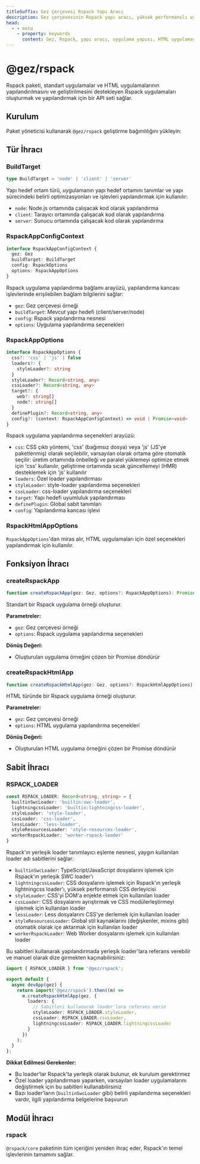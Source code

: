 ```yaml
---
titleSuffix: Gez Çerçevesi Rspack Yapı Aracı
description: Gez çerçevesinin Rspack yapı aracı, yüksek performanslı uygulama yapı yetenekleri sunar, standart uygulamalar ve HTML uygulamalarının geliştirilmesini ve yapılandırılmasını destekler, yerleşik çeşitli kaynak işlemciler ve optimizasyon yapılandırmaları içerir.
head:
  - - meta
    - property: keywords
      content: Gez, Rspack, yapı aracı, uygulama yapısı, HTML uygulaması, TypeScript, CSS, kaynak işleme, performans optimizasyonu
---
```



# @gez/rspack

Rspack paketi, standart uygulamalar ve HTML uygulamalarının yapılandırılmasını ve geliştirilmesini destekleyen Rspack uygulamaları oluşturmak ve yapılandırmak için bir API seti sağlar.

## Kurulum

Paket yöneticisi kullanarak `@gez/rspack` geliştirme bağımlılığını yükleyin:

<PackageManagerTabs command="install @gez/rspack -D" />

## Tür İhracı

### BuildTarget

```ts
type BuildTarget = 'node' | 'client' | 'server'
```

Yapı hedef ortam türü, uygulamanın yapı hedef ortamını tanımlar ve yapı sürecindeki belirli optimizasyonları ve işlevleri yapılandırmak için kullanılır:
- `node`: Node.js ortamında çalışacak kod olarak yapılandırma
- `client`: Tarayıcı ortamında çalışacak kod olarak yapılandırma
- `server`: Sunucu ortamında çalışacak kod olarak yapılandırma

### RspackAppConfigContext

```ts
interface RspackAppConfigContext {
  gez: Gez
  buildTarget: BuildTarget
  config: RspackOptions
  options: RspackAppOptions
}
```

Rspack uygulama yapılandırma bağlamı arayüzü, yapılandırma kancası işlevlerinde erişilebilen bağlam bilgilerini sağlar:
- `gez`: Gez çerçevesi örneği
- `buildTarget`: Mevcut yapı hedefi (client/server/node)
- `config`: Rspack yapılandırma nesnesi
- `options`: Uygulama yapılandırma seçenekleri

### RspackAppOptions

```ts
interface RspackAppOptions {
  css?: 'css' | 'js' | false
  loaders?: {
    styleLoader?: string
  }
  styleLoader?: Record<string, any>
  cssLoader?: Record<string, any>
  target?: {
    web?: string[]
    node?: string[]
  }
  definePlugin?: Record<string, any>
  config?: (context: RspackAppConfigContext) => void | Promise<void>
}
```

Rspack uygulama yapılandırma seçenekleri arayüzü:
- `css`: CSS çıktı yöntemi, 'css' (bağımsız dosya) veya 'js' (JS'ye paketlenmiş) olarak seçilebilir, varsayılan olarak ortama göre otomatik seçilir: üretim ortamında önbelleği ve paralel yüklemeyi optimize etmek için 'css' kullanılır, geliştirme ortamında sıcak güncellemeyi (HMR) desteklemek için 'js' kullanılır
- `loaders`: Özel loader yapılandırması
- `styleLoader`: style-loader yapılandırma seçenekleri
- `cssLoader`: css-loader yapılandırma seçenekleri
- `target`: Yapı hedefi uyumluluk yapılandırması
- `definePlugin`: Global sabit tanımları
- `config`: Yapılandırma kancası işlevi

### RspackHtmlAppOptions

`RspackAppOptions`'dan miras alır, HTML uygulamaları için özel seçenekleri yapılandırmak için kullanılır.

## Fonksiyon İhracı

### createRspackApp

```ts
function createRspackApp(gez: Gez, options?: RspackAppOptions): Promise<App>
```

Standart bir Rspack uygulama örneği oluşturur.

**Parametreler:**
- `gez`: Gez çerçevesi örneği
- `options`: Rspack uygulama yapılandırma seçenekleri

**Dönüş Değeri:**
- Oluşturulan uygulama örneğini çözen bir Promise döndürür

### createRspackHtmlApp

```ts
function createRspackHtmlApp(gez: Gez, options?: RspackHtmlAppOptions): Promise<App>
```

HTML türünde bir Rspack uygulama örneği oluşturur.

**Parametreler:**
- `gez`: Gez çerçevesi örneği
- `options`: HTML uygulama yapılandırma seçenekleri

**Dönüş Değeri:**
- Oluşturulan HTML uygulama örneğini çözen bir Promise döndürür

## Sabit İhracı
### RSPACK_LOADER

```ts
const RSPACK_LOADER: Record<string, string> = {
  builtinSwcLoader: 'builtin:swc-loader',
  lightningcssLoader: 'builtin:lightningcss-loader',
  styleLoader: 'style-loader',
  cssLoader: 'css-loader',
  lessLoader: 'less-loader',
  styleResourcesLoader: 'style-resources-loader',
  workerRspackLoader: 'worker-rspack-loader'
}
```

Rspack'ın yerleşik loader tanımlayıcı eşleme nesnesi, yaygın kullanılan loader adı sabitlerini sağlar:

- `builtinSwcLoader`: TypeScript/JavaScript dosyalarını işlemek için Rspack'ın yerleşik SWC loader'ı
- `lightningcssLoader`: CSS dosyalarını işlemek için Rspack'ın yerleşik lightningcss loader'ı, yüksek performanslı CSS derleyicisi
- `styleLoader`: CSS'yi DOM'a enjekte etmek için kullanılan loader
- `cssLoader`: CSS dosyalarını ayrıştırmak ve CSS modülerleştirmeyi işlemek için kullanılan loader
- `lessLoader`: Less dosyalarını CSS'ye derlemek için kullanılan loader
- `styleResourcesLoader`: Global stil kaynaklarını (değişkenler, mixins gibi) otomatik olarak içe aktarmak için kullanılan loader
- `workerRspackLoader`: Web Worker dosyalarını işlemek için kullanılan loader

Bu sabitleri kullanarak yapılandırmada yerleşik loader'lara referans verebilir ve manuel olarak dize girmekten kaçınabilirsiniz:

```ts title="src/entry.node.ts"
import { RSPACK_LOADER } from '@gez/rspack';

export default {
  async devApp(gez) {
    return import('@gez/rspack').then((m) =>
      m.createRspackHtmlApp(gez, {
        loaders: {
          // Sabitleri kullanarak loader'lara referans verin
          styleLoader: RSPACK_LOADER.styleLoader,
          cssLoader: RSPACK_LOADER.cssLoader,
          lightningcssLoader: RSPACK_LOADER.lightningcssLoader
        }
      })
    );
  }
};
```

**Dikkat Edilmesi Gerekenler:**
- Bu loader'lar Rspack'ta yerleşik olarak bulunur, ek kurulum gerektirmez
- Özel loader yapılandırması yaparken, varsayılan loader uygulamalarını değiştirmek için bu sabitleri kullanabilirsiniz
- Bazı loader'ların (`builtinSwcLoader` gibi) belirli yapılandırma seçenekleri vardır, ilgili yapılandırma belgelerine başvurun

## Modül İhracı

### rspack

`@rspack/core` paketinin tüm içeriğini yeniden ihraç eder, Rspack'ın temel işlevlerinin tamamını sağlar.